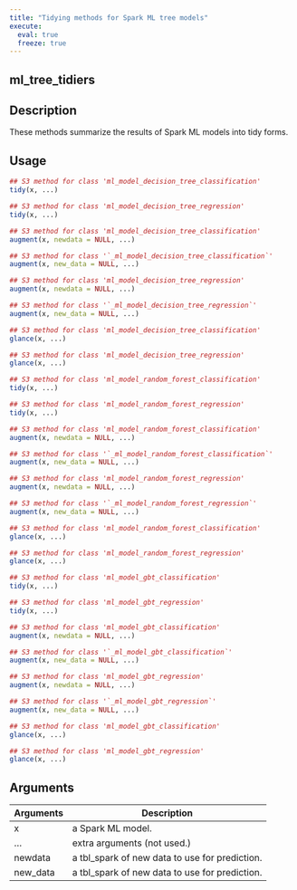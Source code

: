 ```yaml
---
title: "Tidying methods for Spark ML tree models"
execute:
  eval: true
  freeze: true
---
```


## ml_tree_tidiers

## Description
These methods summarize the results of Spark ML models into tidy forms.


## Usage
```r
## S3 method for class 'ml_model_decision_tree_classification'
tidy(x, ...)

## S3 method for class 'ml_model_decision_tree_regression'
tidy(x, ...)

## S3 method for class 'ml_model_decision_tree_classification'
augment(x, newdata = NULL, ...)

## S3 method for class '`_ml_model_decision_tree_classification`'
augment(x, new_data = NULL, ...)

## S3 method for class 'ml_model_decision_tree_regression'
augment(x, newdata = NULL, ...)

## S3 method for class '`_ml_model_decision_tree_regression`'
augment(x, new_data = NULL, ...)

## S3 method for class 'ml_model_decision_tree_classification'
glance(x, ...)

## S3 method for class 'ml_model_decision_tree_regression'
glance(x, ...)

## S3 method for class 'ml_model_random_forest_classification'
tidy(x, ...)

## S3 method for class 'ml_model_random_forest_regression'
tidy(x, ...)

## S3 method for class 'ml_model_random_forest_classification'
augment(x, newdata = NULL, ...)

## S3 method for class '`_ml_model_random_forest_classification`'
augment(x, new_data = NULL, ...)

## S3 method for class 'ml_model_random_forest_regression'
augment(x, newdata = NULL, ...)

## S3 method for class '`_ml_model_random_forest_regression`'
augment(x, new_data = NULL, ...)

## S3 method for class 'ml_model_random_forest_classification'
glance(x, ...)

## S3 method for class 'ml_model_random_forest_regression'
glance(x, ...)

## S3 method for class 'ml_model_gbt_classification'
tidy(x, ...)

## S3 method for class 'ml_model_gbt_regression'
tidy(x, ...)

## S3 method for class 'ml_model_gbt_classification'
augment(x, newdata = NULL, ...)

## S3 method for class '`_ml_model_gbt_classification`'
augment(x, new_data = NULL, ...)

## S3 method for class 'ml_model_gbt_regression'
augment(x, newdata = NULL, ...)

## S3 method for class '`_ml_model_gbt_regression`'
augment(x, new_data = NULL, ...)

## S3 method for class 'ml_model_gbt_classification'
glance(x, ...)

## S3 method for class 'ml_model_gbt_regression'
glance(x, ...)
```

## Arguments
|Arguments|Description|
|---|---|
| x | a Spark ML model. |
| ... | extra arguments (not used.) |
| newdata | a tbl_spark of new data to use for prediction. |
| new_data | a tbl_spark of new data to use for prediction. |








